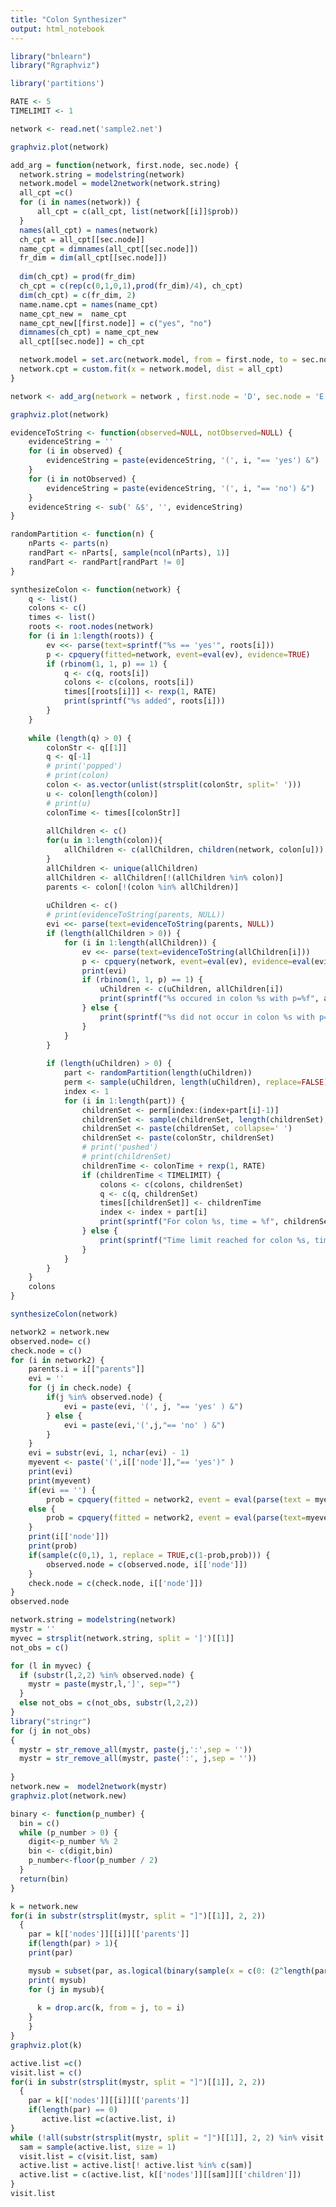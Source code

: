 ```yaml
---
title: "Colon Synthesizer"
output: html_notebook
---
```


```r
library("bnlearn")
library("Rgraphviz")

library('partitions')
```

```r
RATE <- 5
TIMELIMIT <- 1
```


```r
network <- read.net('sample2.net')
```

```r
graphviz.plot(network)
```

```r
add_arg = function(network, first.node, sec.node) {
  network.string = modelstring(network)
  network.model = model2network(network.string)
  all_cpt =c()
  for (i in names(network)) {
      all_cpt = c(all_cpt, list(network[[i]]$prob))
  }
  names(all_cpt) = names(network)
  ch_cpt = all_cpt[[sec.node]]
  name_cpt = dimnames(all_cpt[[sec.node]])
  fr_dim = dim(all_cpt[[sec.node]])
  
  dim(ch_cpt) = prod(fr_dim)
  ch_cpt = c(rep(c(0,1,0,1),prod(fr_dim)/4), ch_cpt)
  dim(ch_cpt) = c(fr_dim, 2)
  name.name.cpt = names(name_cpt)
  name_cpt_new =  name_cpt
  name_cpt_new[[first.node]] = c("yes", "no")
  dimnames(ch_cpt) = name_cpt_new 
  all_cpt[[sec.node]] = ch_cpt 

  network.model = set.arc(network.model, from = first.node, to = sec.node)
  network.cpt = custom.fit(x = network.model, dist = all_cpt)
}
```

```r
network <- add_arg(network = network , first.node = 'D', sec.node = 'E')
```

```r
graphviz.plot(network)
```

```r
evidenceToString <- function(observed=NULL, notObserved=NULL) {
    evidenceString = ''
    for (i in observed) {
        evidenceString = paste(evidenceString, '(', i, "== 'yes') &")
    }
    for (i in notObserved) {
        evidenceString = paste(evidenceString, '(', i, "== 'no') &")
    }
    evidenceString <- sub(' &$', '', evidenceString)
}
```

```r
randomPartition <- function(n) {
    nParts <- parts(n)
    randPart <- nParts[, sample(ncol(nParts), 1)]
    randPart <- randPart[randPart != 0]
}
```


```r
synthesizeColon <- function(network) {
    q <- list()
    colons <- c()
    times <- list()
    roots <- root.nodes(network)
    for (i in 1:length(roots)) {
        ev <<- parse(text=sprintf("%s == 'yes'", roots[i]))
        p <- cpquery(fitted=network, event=eval(ev), evidence=TRUE)
        if (rbinom(1, 1, p) == 1) {
            q <- c(q, roots[i])
            colons <- c(colons, roots[i])
            times[[roots[i]]] <- rexp(1, RATE)
            print(sprintf("%s added", roots[i]))
        }
    }
    
    while (length(q) > 0) {
        colonStr <- q[[1]]
        q <- q[-1]
        # print('popped')
        # print(colon)
        colon <- as.vector(unlist(strsplit(colonStr, split=' ')))
        u <- colon[length(colon)]
        # print(u)
        colonTime <- times[[colonStr]]
        
        allChildren <- c()
        for(u in 1:length(colon)){
            allChildren <- c(allChildren, children(network, colon[u]))
        }
        allChildren <- unique(allChildren)
        allChildren <- allChildren[!(allChildren %in% colon)]
        parents <- colon[!(colon %in% allChildren)]
        
        uChildren <- c()
        # print(evidenceToString(parents, NULL))
        evi <<- parse(text=evidenceToString(parents, NULL))
        if (length(allChildren > 0)) {
            for (i in 1:length(allChildren)) {
                ev <<- parse(text=evidenceToString(allChildren[i]))
                p <- cpquery(network, event=eval(ev), evidence=eval(evi))
                print(evi)
                if (rbinom(1, 1, p) == 1) {
                    uChildren <- c(uChildren, allChildren[i])
                    print(sprintf("%s occured in colon %s with p=%f", allChildren[i], colonStr, p))
                } else {
                    print(sprintf("%s did not occur in colon %s with p=%f", allChildren[i], colonStr, p))
                }
            }
        }
        
        if (length(uChildren) > 0) {
            part <- randomPartition(length(uChildren))
            perm <- sample(uChildren, length(uChildren), replace=FALSE)
            index <- 1
            for (i in 1:length(part)) {
                childrenSet <- perm[index:(index+part[i]-1)]
                childrenSet <- sample(childrenSet, length(childrenSet), replace=FALSE)
                childrenSet <- paste(childrenSet, collapse=' ')
                childrenSet <- paste(colonStr, childrenSet)
                # print('pushed')
                # print(childrenSet)
                childrenTime <- colonTime + rexp(1, RATE)
                if (childrenTime < TIMELIMIT) {
                    colons <- c(colons, childrenSet)
                    q <- c(q, childrenSet)
                    times[[childrenSet]] <- childrenTime
                    index <- index + part[i]
                    print(sprintf("For colon %s, time = %f", childrenSet, childrenTime))
                } else {
                    print(sprintf("Time limit reached for colon %s, time = %f", childrenSet, childrenTime))
                }
            }
        }
    }
    colons
}
```

```r
synthesizeColon(network)
```



```r
network2 = network.new
observed.node= c()
check.node = c()
for (i in network2) {
    parents.i = i[["parents"]] 
    evi = ''
    for (j in check.node) {
        if(j %in% observed.node) {
            evi = paste(evi, '(', j, "== 'yes' ) &")
        } else {
            evi = paste(evi,'(',j,"== 'no' ) &")
        }
    }
    evi = substr(evi, 1, nchar(evi) - 1)
    myevent <- paste('(',i[['node']],"== 'yes')" )
    print(evi)
    print(myevent)
    if(evi == '') { 
        prob = cpquery(fitted = network2, event = eval(parse(text = myevent)), evidence= TRUE)}
    else {
        prob = cpquery(fitted = network2, event = eval(parse(text=myevent)), evidence= eval(parse(text=evi)))
    }
    print(i[['node']])
    print(prob)
    if(sample(c(0,1), 1, replace = TRUE,c(1-prob,prob))) {
        observed.node = c(observed.node, i[['node']])
    }
    check.node = c(check.node, i[['node']])
}
observed.node
```

```r
network.string = modelstring(network)
mystr = ''
myvec = strsplit(network.string, split = ']')[[1]]
not_obs = c()

for (l in myvec) {
  if (substr(l,2,2) %in% observed.node) {
    mystr = paste(mystr,l,']', sep="")
  }
  else not_obs = c(not_obs, substr(l,2,2))
}
library("stringr")
for (j in not_obs)
{
  mystr = str_remove_all(mystr, paste(j,':',sep = ''))
  mystr = str_remove_all(mystr, paste(':', j,sep = ''))
  
}
network.new =  model2network(mystr)
graphviz.plot(network.new)

```

```r
binary <- function(p_number) {
  bin = c()
  while (p_number > 0) {
    digit<-p_number %% 2
    bin <- c(digit,bin)
    p_number<-floor(p_number / 2)
  }
  return(bin)
}
```

```r
k = network.new
for(i in substr(strsplit(mystr, split = "]")[[1]], 2, 2))
  {
    par = k[['nodes']][[i]][['parents']]
    if(length(par) > 1){
    print(par)

    mysub = subset(par, as.logical(binary(sample(x = c(0: (2^length(par)-2)), size = 1, replace = TRUE))))
    print( mysub)
    for (j in mysub){
      
      k = drop.arc(k, from = j, to = i)
    }
    }
}
graphviz.plot(k)
```

```r
active.list =c()
visit.list = c()
for(i in substr(strsplit(mystr, split = "]")[[1]], 2, 2))
  {
    par = k[['nodes']][[i]][['parents']]
    if(length(par) == 0)
       active.list =c(active.list, i)
}
while (!all(substr(strsplit(mystr, split = "]")[[1]], 2, 2) %in% visit.list)) {
  sam = sample(active.list, size = 1)
  visit.list = c(visit.list, sam)
  active.list = active.list[! active.list %in% c(sam)]
  active.list = c(active.list, k[['nodes']][[sam]][['children']])
}
visit.list
```
